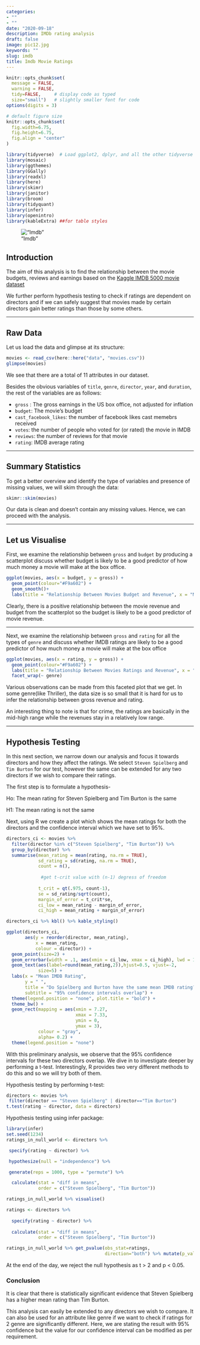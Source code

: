```yaml
---
categories:
- ""
- ""
date: "2020-09-18"
description: IMDb rating analysis
draft: false
image: pic12.jpg
keywords: ""
slug: imdb
title: Imdb Movie Ratings 
---
```


```r
knitr::opts_chunk$set(
  message = FALSE, 
  warning = FALSE, 
  tidy=FALSE,     # display code as typed
  size="small")   # slightly smaller font for code
options(digits = 3)

# default figure size
knitr::opts_chunk$set(
  fig.width=6.75, 
  fig.height=6.75,
  fig.align = "center"
)
```


```r
library(tidyverse)  # Load ggplot2, dplyr, and all the other tidyverse packages
library(mosaic)
library(ggthemes)
library(GGally)
library(readxl)
library(here)
library(skimr)
library(janitor)
library(broom)
library(tidyquant)
library(infer)
library(openintro)
library(kableExtra) ##for table styles
```

!["Imdb"](https://static.amazon.jobs/teams/53/images/IMDb_Header_Page.jpg?1501027252)

## Introduction
The aim of this analysis is to find the relationship between the movie budgets, reviews and earnings based on the [Kaggle IMDB 5000 movie dataset](https://www.kaggle.com/carolzhangdc/imdb-5000-movie-dataset)

We further perform hypothesis testing to check if ratings are dependent on directors and if we can safely suggest that movies made by certain directors gain better ratings than those by some others.

***
## Raw Data 
Let us load the data and glimpse at its structure:

```r

movies <- read_csv(here::here("data", "movies.csv"))
glimpse(movies)

```

We see that there are a total of 11 attributes in our dataset. 

Besides the obvious variables of `title`, `genre`, `director`, `year`, and `duration`, the rest of the variables are as follows:

- `gross` : The gross earnings in the US box office, not adjusted for inflation
- `budget`: The movie's budget 
- `cast_facebook_likes`: the number of facebook likes cast memebrs received
- `votes`: the number of people who voted for (or rated) the movie in IMDB 
- `reviews`: the number of reviews for that movie
- `rating`: IMDB average rating 

***
## Summary Statistics
To get a better overview and identify the type of variables and presence of missing values, we will skim through the data:

```r
skimr::skim(movies)
```

Our data is clean and doesn't contain any missing values. Hence, we can proceed with the analysis.

***
## Let us Visualise

First, we examine the relationship between `gross` and `budget` by producing a scatterplot discuss whether budget is likely to be a good predictor of how much money a movie will make at the box office.

```r
ggplot(movies, aes(x = budget, y = gross)) +
  geom_point(colour="#F9a602") +
  geom_smooth()+
  labs(title = "Relationship Between Movies Budget and Revenue", x = "Movies Budget ($)", y = "Movie Revenue")
```

Clearly, there is a positive relationship between the movie revenue and budget from the scatterplot so the budget is likely to be a good predictor of movie revenue.

***  
Next, we examine the relationship between `gross` and `rating` for all the types of `genre` and discuss whether IMDB ratings are likely to be a good predictor of how much money a movie will make at the box office


```r
ggplot(movies, aes(x = rating, y = gross)) +
  geom_point(colour="#F9a602") +
  labs(title = "Relationship Between Movies Ratings and Revenue", x = "Movies Ratings", y = "Movie Revenue") +
  facet_wrap(~ genre)
```

Various observations can be made from this faceted plot that we get. In some genre(like Thriller), the data size is so small that it is hard for us to infer the relationship between gross revenue and rating.

An interesting thing to note is that for crime, the ratings are basically in the mid-high range while the revenues stay in a relatively low range.

***
## Hypothesis Testing
In this next section, we narrow down our analysis and focus it towards directors and how they affect the ratings. We select `Steven Spielberg` and `Tim Burton` for our test, however the same can be extended for any two directors if we wish to compare their ratings.

The first step is to formulate a hypothesis-

Ho: The mean rating for Steven Spielberg and Tim Burton is the same

H1: The mean rating is not the same

Next, using R we create a plot which shows the mean ratings for both the directors and the confidence interval which we have set to 95%.

```r

directors_ci <- movies %>%
  filter(director %in% c("Steven Spielberg", "Tim Burton")) %>%
  group_by(director) %>%
  summarise(mean_rating = mean(rating, na.rm = TRUE),
            sd_rating = sd(rating, na.rm = TRUE),
            count = n(),
            
             #get t-crit value with (n-1) degress of freedom
            
            t_crit = qt(.975, count-1),
            se = sd_rating/sqrt(count),
            margin_of_error = t_crit*se,
            ci_low = mean_rating - margin_of_error,
            ci_high = mean_rating + margin_of_error)

directors_ci %>% kbl() %>% kable_styling()

ggplot(directors_ci,
       aes(y = reorder(director, mean_rating),
           x = mean_rating,
           colour = director)) +
  geom_point(size=2) +
  geom_errorbar(width = .1, aes(xmin = ci_low, xmax = ci_high), lwd = 1.75) +
  geom_text(aes(label=round(mean_rating,2)),hjust=0.5, vjust=-2,
            size=5) +
  labs(x = "Mean IMDB Rating",
       y = " ",
       title = "Do Spielberg and Burton have the same mean IMDB rating?",
       subtitle = "95% confidence intervals overlap") +
  theme(legend.position = "none", plot.title = "bold") +
  theme_bw() +
  geom_rect(mapping = aes(xmin = 7.27, 
                          xmax = 7.33, 
                          ymin = 0, 
                          ymax = 3), 
            colour = "gray", 
            alpha= 0.2) +
  theme(legend.position = "none")

```

With this preliminary analysis, we observe that the 95% confidence intervals for these two directors overlap. We dive in to investigate deeper by performing a t-test. Interestingly, R provides two very different methods to do this and so we will try both of them.

Hypothesis testing by performing t-test:
```r

directors <- movies %>%
 filter(director == "Steven Spielberg" | director=="Tim Burton")
t.test(rating ~ director, data = directors)

```

Hypothesis testing using infer package:
```r

library(infer)
set.seed(1234)
ratings_in_null_world <- directors %>%

 specify(rating ~ director) %>%

 hypothesize(null = "independence") %>%

 generate(reps = 1000, type = "permute") %>%

  calculate(stat = "diff in means",
            order = c("Steven Spielberg", "Tim Burton"))

ratings_in_null_world %>% visualise()

ratings <- directors %>%
  
  specify(rating ~ director) %>%
  
  calculate(stat = "diff in means",
            order = c("Steven Spielberg", "Tim Burton"))

ratings_in_null_world %>% get_pvalue(obs_stat=ratings,
                                     direction="both") %>% mutate(p_value=round(p_value,2)) %>% kbl() %>% kable_styling()

```

At the end of the day, we reject the null hypothesis as t > 2 and p < 0.05.

### Conclusion


It is clear that there is statistically significant evidence that Steven Spielberg has a higher mean rating than Tim Burton.

This analysis can easily be extended to any directors we wish to compare. It can also be used for an attribute like genre if we want to check if ratings for 2 genre are significantly different. Here, we are stating the result with 95% confidence but the value for our confidence interval can be modified as per requirement.

